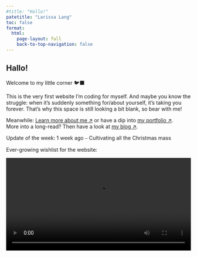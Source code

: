 ```yaml
---
#title: "Hallo!"
patetitle: "Larissa Lang"
toc: false
format:
  html: 
    page-layout: full
    back-to-top-navigation: false
---
```


::::: {#mytext .column-page}
:::: {.grid #hero-home}
::: {.g-col-12}
# Hallo!

[Welcome to my little corner 🐦‍⬛]{.text-large} 

This is the very first website I'm coding for myself. And maybe you know the struggle: when it's suddenly something for/about yourself, it's taking you forever. That's why this space is still looking a bit blank, so bear with me!

Meanwhile:
[Learn more about me &#x2197;](about/index.qmd) or have a dip into [my portfolio &#x2197;](about/portfolio.qmd).<br>
More into a long-read? Then have a look at [my blog &#x2197;](about/blog.qmd).

:::
::::

:::: {.grid #updates-home}
::: {.g-col-12 .g-col-sm-6 .emphasize-box}
Update of the week:
1 week ago ⎯ Cultivating all the Christmas mass 
:::

:::{.g-col-12 .g-col-sm-6 .emphasize-box}
Ever-growing wishlist for the website:
:::
::::
:::::


<video id="myvideo" class="column-screen" autoplay loop width="100%">
  <source src="assets/website-texture.mp4" type="video/mp4">
  <source src="movie.ogg" type="video/ogg">
  Your browser does not support the video tag.
</video>


<!--
- acessibility: fig-alt text
- images: keeping size small, default ratio 5:3

[Learn more about me &#x2197;](about.qmd){.btn .btn-outline-primary .btn-lg .btn role="button"}
-->